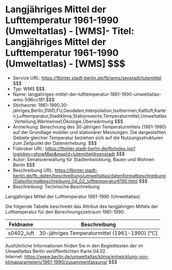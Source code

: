 # Langjähriges Mittel der Lufttemperatur 1961-1990 (Umweltatlas) - [WMS]- Titel: Langjähriges Mittel der Lufttemperatur 1961-1990 (Umweltatlas) - [WMS] $$$
- Service URL: https://fbinter.stadt-berlin.de/fb/wms/senstadt/lutemittel $$$
- Typ: WMS $$$
- Name: langjahriges-mittel-der-lufttemperatur-1961-1990-umweltatlas-wms-596cc181 $$$
- Stichworte: 1961-1990,30-jähriges,Berlin,DWD,FU,Geodaten,Interpolation,Isothermen,Kaltluft,Karten,Lufttemperatur,Stadtklima,Stationswerte,Temperaturmittel,Umweltatlas,Verteilung,Wärmeinsel,Ökologie,Überwärmung $$$
- Anmerkung: Berechnung des 30-jährigen Temperaturmittels (1961-1990) auf der Grundlage mobiler und stationärer Messungen.
Die dargestellten Gebiete gleicher Temperatur beziehen sich auf die Nutzungsstrukturen zum Zeitpunkt der Datenerhebung. $$$
- Fisbroker URL: https://fbinter.stadt-berlin.de/fb/index.jsp?loginkey=showMap&mapId=lutemittel@senstadt $$$
- Autor: Senatsverwaltung für Stadtentwicklung, Bauen und Wohnen Berlin $$$
- Beschreibung URL: https://fbinter.stadt-berlin.de/fb_daten/beschreibung/umweltatlas/datenformatbeschreibung/Datenformatbeschreibung_04_02_lufttemperatur6190.html $$$
- Beschreibung: Technische Beschreibung 

Langjähriges Mittel der Lufttemperatur 1961-1990 (Umweltatlas)

Die folgende Tabelle beschreibt das Attribut des langjährigen Mittels der Lufttemperatur für den Berechnungszeitraum 1961-1990.

| **Feldname** | **Beschreibung**                                |
| ------------ | ----------------------------------------------- |
| s0402\_luft  | 30-jähriges Temperaturmittel (1961-1990) \[°C\] |

Ausführliche Informationen finden Sie in den Begleittexten der im Umweltatlas Berlin veröffentlichten Karte 04.02.  
Internet: https://www.berlin.de/umweltatlas/klima/entwicklung-von-klimaparametern/1961-1990/zusammenfassung/ $$$
